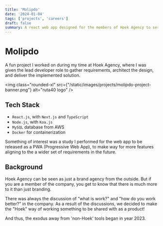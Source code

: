```yaml
---
title: 'Molipdo'
date: '2024-01-04'
tags: ['projects', 'careers']
draft: false
summary: A react web app designed for the members of Hoek Agency to serve as an in-house HR solution. Highlight features were daily clock-in/clock-out, remote work tracking, and vacations.
---
```


# Molipdo

A fun project I worked on during my time at Hoek Agency, where I was given the lead developer
role to gather requirements, architect the design, and deliver the implemented solution.

<img
  class="rounded-xl"
  src={"/static/images/projects/molipdo-project-banner.png"} alt="ruta40 logo" 
/>


## Tech Stack

- `React.js`, with `Next.js` and `TypeScript`
- `Node.js`, with `Koa.js`
- `MySQL` database from AWS
- `Docker` for containerization

Something of interest was a study I performed for the web app to be released as a PWA (Progressive Web App),
to make way for more features aligning to the a wider set of requirements in the future.

## Background

Hoek Agency can be seen as just a brand agency from the outside. But if you are a member of
the company, you get to know that there is much more to it than just branding.

There was always the discussion of "what is work?" and "how do you work better?" in the company.
As a result of the discussions, we decided to make the "Hoek" way of working something to be 
shared with as a product! 

And thus, the exodus away from 'non-Hoek' tools began in year 2023.